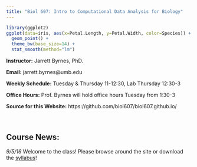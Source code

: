 ```yaml
---
title: "Biol 607: Intro to Computational Data Analysis for Biology"
---
```


```r
library(ggplot2)
ggplot(data=iris, aes(x=Petal.Length, y=Petal.Width, color=Species)) +
  geom_point() +
  theme_bw(base_size=14) +
  stat_smooth(method="lm")
```

**Instructor:** Jarrett Byrnes, PhD.

**Email:** jarrett.byrnes@umb.edu

**Weekly Schedule:** Tuesday & Thursday 11-12:30, Lab Thursday 12:30-3

**Office Hours:** Prof. Byrnes will hold office hours Tuesday from 1:30-3

**Source for this Website:** https://github.com/biol607/biol607.github.io/
&nbsp;  
&nbsp;  
&nbsp;  


## Course News:
*9/5/16* Welcome to the class! Please browse around the site or download the [syllabus](./biol607_syllabus_2016.doc)!
